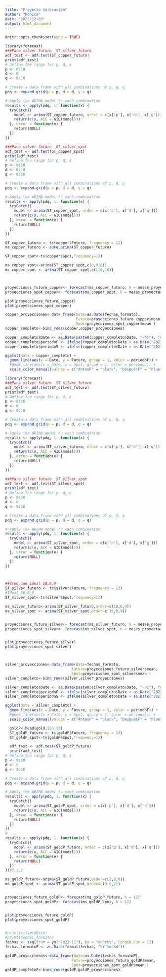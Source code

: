 ```yaml
---
title: "Proyecto Valoración"
author: "Monica"
date: "2023-12-03"
output: html_document
---
```


```r
knitr::opts_chunk$set(echo = TRUE)
```

     
     
     
```r
library(forecast)
###Para silver futuro  ST_silver_futuro
adf_test <- adf.test(ST_copper_futuro)
print(adf_test)
# Define the range for p, d, q
p <- 0:10
d <- 0
q <- 0:10

# Create a data frame with all combinations of p, d, q
pdq <- expand.grid(p = p, d = d, q = q)

# Apply the ARIMA model to each combination
results <- apply(pdq, 1, function(x) {
  tryCatch({
    model <- arima(ST_copper_futuro, order = c(x['p'], x['d'], x['q']))
    return(c(x, AIC = AIC(model)))
  }, error = function(e) {
    return(NULL)
  })
})

###Para silver futuro  ST_silver_spot
adf_test <- adf.test(ST_copper_spot)
print(adf_test)
# Define the range for p, d, q
p <- 0:10
d <- 0:10
q <- 0:10

# Create a data frame with all combinations of p, d, q
pdq <- expand.grid(p = p, d = d, q = q)

# Apply the ARIMA model to each combination
results <- apply(pdq, 1, function(x) {
  tryCatch({
    model <- arima(ST_copper_spot, order = c(x['p'], x['d'], x['q']))
    return(c(x, AIC = AIC(model)))
  }, error = function(e) {
    return(NULL)
  })
})
```
     
     
     
```r
ST_copper_futuro <- ts(copper$Future, frequency = 12)
ms_copper_futuro <- auto.arima(ST_copper_futuro)

ST_copper_spot<-ts(copper$Spot,frequency=12)

ms_copper_spot<-arima(ST_copper_spot,c(0,0,6))
ms_copper_spot <- arima(ST_copper_spot,c(1,0,10))



proyecciones_futuro_copper<- forecast(ms_copper_futuro, h = meses_proyectar)
proyecciones_spot_copper<- forecast(ms_copper_spot, h = meses_proyectar)

plot(proyecciones_futuro_copper)
plot(proyecciones_spot_copper)

copper_proyecciones<-data_frame(Date=as.Date(fechas_formato),
                                Future=proyecciones_futuro_copper$mean,
                                Spot=proyecciones_spot_copper$mean )
copper_completo<-bind_rows(copper,copper_proyecciones)


```
  
```r
copper_completo$Date <- as.Date(paste0(copper_completo$Date, "-01"), format = "%Y-%m-%d")
copper_completo$periodoF <- ifelse(copper_completo$Date > as.Date("2023-10-01"), "DespuésF", "AntesF")
copper_completo$periodoS <- ifelse(copper_completo$Date > as.Date("2023-10-01"), "DespuésS", "AntesS")

ggplot(data = copper_completo) + 
  geom_line(aes(x = Date, y = Future, group = 1, color = periodoF)) +
  #geom_line(aes(x = Date, y = Spot, group = 1, color = periodoS)) +
  scale_color_manual(values = c("AntesF" = "black", "DespuésF" = "blue", "AntesS" = "red", "DespuésS" = "purple"))

```
     
```r
library(forecast)
###Para silver futuro  ST_silver_futuro
adf_test <- adf.test(ST_silver_futuro)
print(adf_test)
# Define the range for p, d, q
p <- 0:10
d <- 0
q <- 0:10

# Create a data frame with all combinations of p, d, q
pdq <- expand.grid(p = p, d = d, q = q)

# Apply the ARIMA model to each combination
results <- apply(pdq, 1, function(x) {
  tryCatch({
    model <- arima(ST_silver_futuro, order = c(x['p'], x['d'], x['q']))
    return(c(x, AIC = AIC(model)))
  }, error = function(e) {
    return(NULL)
  })
})

###Para silver futuro  ST_silver_spot
adf_test <- adf.test(ST_silver_spot)
print(adf_test)
# Define the range for p, d, q
p <- 0:10
d <- 0
q <- 0:10

# Create a data frame with all combinations of p, d, q
pdq <- expand.grid(p = p, d = d, q = q)

# Apply the ARIMA model to each combination
results <- apply(pdq, 1, function(x) {
  tryCatch({
    model <- arima(ST_silver_spot, order = c(x['p'], x['d'], x['q']))
    return(c(x, AIC = AIC(model)))
  }, error = function(e) {
    return(NULL)
  })
})




```
     
```r
##Creo que ideal 10,0,9
ST_silver_futuro <- ts(silver$Future, frequency = 12)
#Ideal 10,0,9
ST_silver_spot<-ts(silver$Spot,frequency=12)

ms_silver_futuro<-arima(ST_silver_futuro,order=c(10,0,9))
ms_silver_spot <- arima(ST_silver_spot,order=c(10,0,9))


proyecciones_futuro_silver<- forecast(ms_silver_futuro, h = meses_proyectar)
proyecciones_spot_silver<- forecast(ms_silver_spot, h = meses_proyectar)


plot(proyecciones_futuro_silver)
plot(proyecciones_spot_silver)



silver_proyecciones<-data_frame(Date=fechas_formato,
                              Future=proyecciones_futuro_silver$mean,
                              Spot=proyecciones_spot_silver$mean )
silver_completo<-bind_rows(silver,silver_proyecciones)
```

```r
silver_completo$Date <- as.Date(paste0(silver_completo$Date, "-01"), format = "%Y-%m-%d")
silver_completo$periodoF <- ifelse(silver_completo$Date > as.Date("2023-10-01"), "DespuésF", "AntesF")
silver_completo$periodoS <- ifelse(silver_completo$Date > as.Date("2023-10-01"), "DespuésS", "AntesS")

ggplot(data = silver_completo) + 
  geom_line(aes(x = Date, y = Future, group = 1, color = periodoF)) +
  #geom_line(aes(x = Date, y = Spot, group = 1, color = periodoS)) +
  scale_color_manual(values = c("AntesF" = "black", "DespuésF" = "blue", "AntesS" = "red", "DespuésS" = "purple"))

```
```r
  goldP<-head(gold,155-12)
  ST_goldP_futuro <- ts(goldP$Future, frequency = 12)
  ST_goldP_spot<-ts(goldP$Spot,frequency=12)
```

```r
  adf_test <- adf.test(ST_goldP_futuro)
  print(adf_test)
# Define the range for p, d, q
p <- 0:10
d <- 0
q <- 0:10

# Create a data frame with all combinations of p, d, q
pdq <- expand.grid(p = p, d = d, q = q)

# Apply the ARIMA model to each combination
results1 <- apply(pdq, 1, function(x) {
  tryCatch({
    model <- arima(ST_goldP_spot, order = c(x['p'], x['d'], x['q']))
    return(c(x, AIC = AIC(model)))
  }, error = function(e) {
    return(NULL)
  })
})
#  
results <- apply(pdq, 1, function(x) {
  tryCatch({
    model <- arima(ST_goldP_futuro, order = c(x['p'], x['d'], x['q']))
    return(c(x, AIC = AIC(model)))
  }, error = function(e) {
    return(NULL)
  })
})#5,1,2
```

```r
ms_goldP_futuro<-arima(ST_goldP_futuro,order=c(2,0,0))
ms_goldP_spot <- arima(ST_goldP_spot,order=c(0,0,2))


proyecciones_futuro_goldP<- forecast(ms_goldP_futuro, h = 12)
proyecciones_spot_goldP<- forecast(ms_goldP_spot, h = 12)


plot(proyecciones_futuro_goldP)
plot(proyecciones_spot_goldP)


#print(silver$Date)
#print(fechas_formato)
fechas <- seq(from = ym("2022-11"), by = "months", length.out = 12)
fechas_formatoP <- as.Date(format(fechas, "%Y-%m-%d"))

goldP_proyecciones<-data_frame(Date=as.Date(fechas_formatoP),
                              Future=proyecciones_futuro_goldP$mean,
                              Spot=proyecciones_spot_goldP$mean )
goldP_completoP<-bind_rows(goldP,goldP_proyecciones)
```

     
     